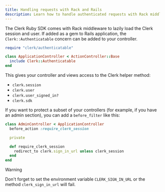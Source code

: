 ```yaml
---
title: Handling requests with Rack and Rails
description: Learn how to handle authenticated requests with Rack middleware using Clerk.
---
```


The Clerk Ruby SDK comes with Rack middleware to lazily load the Clerk session and user. If added as a gem to Rails application, the `Clerk::Authenticatable` concern can be added to your controller.

```ruby
require "clerk/authenticatable"

class ApplicationController < ActionController::Base
  include Clerk::Authenticatable
end
```

This gives your controller and views access to the Clerk helper method:

- `clerk.session`
- `clerk.user`
- `clerk.user_signed_in?`
- `clerk.sdk`

If you want to protect a subset of your controllers (for example, if you have an admin section), you can add a `before_filter` like this:

```ruby
class AdminController < ApplicationController
  before_action :require_clerk_session

  private

  def require_clerk_session
    redirect_to clerk.sign_in_url unless clerk_session
  end
end
```

> [!WARNING]
> Don't forget to set the environment variable `CLERK_SIGN_IN_URL` or the method `clerk_sign_in_url` will fail.
